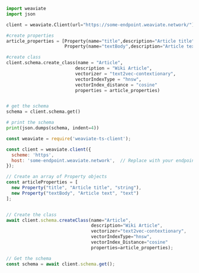 
<Tabs groupId="languages">
<TabItem value="py" label="Python">

```python
import weaviate
import json

client = weaviate.Client(url="https://some-endpoint.weaviate.network/") # Replace with your endpoint

#create properties
article_properties = [Property(name="title",description="Article title",dataType="string"),
                      Property(name="textBody",description="Article text",dataType="text")]

#create class
client.schema.create_class(name = "Article",
                          description = "Wiki Article",
                          vectorizer = "text2vec-contextionary",
                          vectorIndexType = "hnsw",
                          vectorIndex_distance = "cosine"
                          properties = article_properties)


# get the schema
schema = client.schema.get()

# print the schema
print(json.dumps(schema, indent=4))

```

</TabItem>
<TabItem value="js" label="JavaScript">

```js
const weaviate = require('weaviate-ts-client');

const client = weaviate.client({
  scheme: 'https',
  host: 'some-endpoint.weaviate.network',  // Replace with your endpoint
});

// Create an array of Property objects
const articleProperties = [
  new Property("title", "Article title", "string"),
  new Property("textBody", "Article text", "text")
];


// Create the class
await client.schema.createClass(name="Article",
                                description="Wiki Article",
                                vectorizer="text2vec-contextionary",
                                vectorIndexType="hnsw",
                                vectorIndex_Distance="cosine"
                                properties=article_properties);

// Get the schema
const schema = await client.schema.get();
```

</TabItem>
</Tabs>